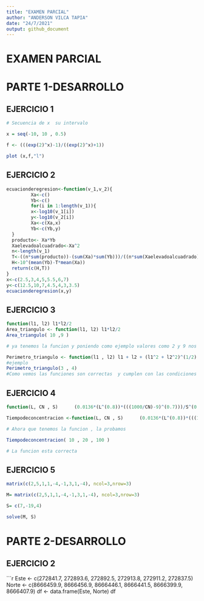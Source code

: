 ```yaml
---
title: "EXAMEN PARCIAL"
author: "ANDERSON VILCA TAPIA"
date: "24/7/2021"
output: github_document
---
```



# EXAMEN PARCIAL


# PARTE 1-DESARROLLO

## EJERCICIO 1
```r
# Secuencia de x  su intervalo

x = seq(-10, 10 , 0.5)

f <- (((exp(2)^x)-1)/((exp(2)^x)+1))

plot (x,f,"l")

```

## EJERCICIO 2
```r
ecuacionderegresion<-function(v_1,v_2){
         Xa<-c()
         Yb<-c()
         for(i in 1:length(v_1)){
         x<-log10(v_1[i])
         y<-log10(v_2[i])
         Xa<-c(Xa,x)
         Yb<-c(Yb,y)
  }
  producto<- Xa*Yb
  Xaelevadoalcuadrado<-Xa^2
  n<-length(v_1)
  T<-((n*sum(producto))-(sum(Xa)*sum(Yb)))/((n*sum(Xaelevadoalcuadrado))-(sum(Xa))^2)
  H<-10^(mean(Yb)-T*mean(Xa))
  return(c(H,T))
}
x<-c(2.5,3,4,5,5.5,6,7)
y<-c(12.5,10,7,4.5,4,3,3.5)
ecuacionderegresion(x,y)
```


## EJERCICIO 3

```r

function(l1, l2) l1*l2/2
Area_triangulo <- function(l1, l2) l1*l2/2
Area_triangulo( 10 ,9 )

# ya tenemos la funcion y poniendo como ejemplo valores como 2 y 9 nos resulta el area 9 asi que nusetra funcion esta correcta

Perimetro_triangulo <- function(l1 , l2) l1 + l2 + (l1^2 + l2^2)^(1/2)
#ejemplo
Perimetro_triangulo(3 , 4)
#Como vemos las funciones son correctas  y cumplen con las condiciones
```

## EJERCICIO 4
```r
function(L, CN , S)      (0.0136*(L^(0.8))*(((1000/CN)-9)^(0.7)))/S^(0.5)

Tiempodeconcentracion <-function(L, CN , S)      (0.0136*(L^(0.8))*(((1000/CN)-9)^(0.7)))/S^(0.5)

# Ahora que tenemos la funcion , la probamos

Tiempodeconcentracion( 10 , 20 , 100 )

# La funcion esta correcta
```


## EJERCICIO 5 
```r

matrix(c(2,5,1,1,-4,-1,3,1,-4), ncol=3,nrow=3)

M= matrix(c(2,5,1,1,-4,-1,3,1,-4), ncol=3,nrow=3)

S= c(7,-19,4)

solve(M, S)

```
 
# PARTE 2-DESARROLLO

## EJERCICIO 2

 ```r
 Este <- c(272841.7, 272893.6, 272892.5, 272913.8, 272911.2, 272837.5)
Norte <- c(8666459.9, 8666456.9, 8666446.1, 8666441.5, 8666399.9, 8666407.9)
df <- data.frame(Este, Norte)
df
 
 
